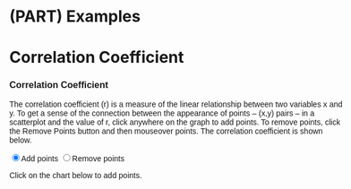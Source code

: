 # (PART) Examples {-}

# Correlation Coefficient

<style>
  h2, h3, p, text {
    font-family: sans-serif;
    text-anchor: middle;
  }
</style>

<div id="correlation" style="width: 600px">

<h3>Correlation Coefficient</h3>

<p>The correlation coefficient (r) is a measure of the linear relationship between two variables x and y. To get a sense of the connection between the appearance of points -- (x,y) pairs --  in a scatterplot and the value of r, click anywhere on the graph to add points. To remove points, click the Remove Points button and then mouseover points. The correlation coefficient is shown below.</p>

<p>
  <input type="radio" name="typeofaction" value="add" checked="true">Add points
	<input type="radio" name="typeofaction" value="remove">Remove points
</p>

<p id="r">Click on the chart below to add points.</p>

</div>

<script src="https://d3js.org/d3.v7.min.js"></script>
<script src="scripts/correlation.js"></script>


